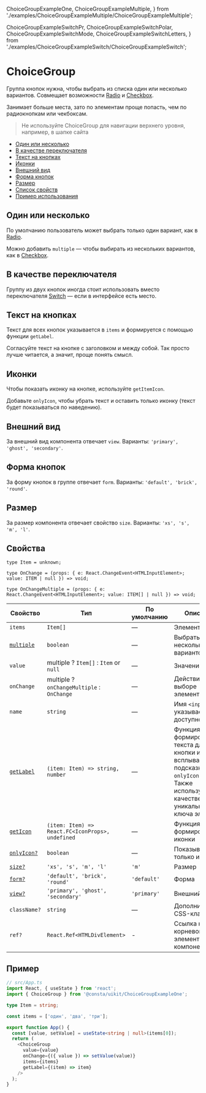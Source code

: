   ChoiceGroupExampleOne,
  ChoiceGroupExampleMultiple,
} from './examples/ChoiceGroupExampleMultiple/ChoiceGroupExampleMultiple';

  ChoiceGroupExampleSwitchPr,
  ChoiceGroupExampleSwitchPolar,
  ChoiceGroupExampleSwitchMode,
  ChoiceGroupExampleSwitchLetters,
} from './examples/ChoiceGroupExampleSwitch/ChoiceGroupExampleSwitch';

# ChoiceGroup

Группа кнопок нужна, чтобы выбрать из списка один или несколько вариантов.
Совмещает возможности [Radio](?path=/docs/components-radio--playground) и
[Checkbox](?path=/docs/components-checkbox--playground).

Занимает больше места, зато по элементам проще попасть, чем по радиокнопкам
или чекбоксам.

> Не используйте ChoiceGroup для навигации верхнего уровня, например, в шапке сайта

- [Один или несколько](#один-или-несколько)
- [В качестве переключателя](#в-качестве-переключателя)
- [Текст на кнопках](#текст-на-кнопках)
- [Иконки](#иконки)
- [Внешний вид](#внешний-вид)
- [Форма кнопок](#форма-кнопок)
- [Размер](#размер)
- [Список свойств](#свойства)
- [Пример использования](#пример)

## Один или несколько

По умолчанию пользователь может выбрать только один вариант,
как в [Radio](?path=/docs/components-radio--playground).

<ChoiceGroupExampleOne />

Можно добавить `multiple` — чтобы выбирать из нескольких вариантов,
как в [Checkbox](?path=/docs/components-checkbox--playground).

<ChoiceGroupExampleMultiple />

## В качестве переключателя

Группу из двух кнопок иногда стоит использовать вместо переключателя
[Switch](?path=/docs/components-switch--playground) — если в интерфейсе есть место.

<ChoiceGroupExampleSwitchPolar />
<ChoiceGroupExampleSwitchLetters />
<ChoiceGroupExampleSwitchPr />
<ChoiceGroupExampleSwitchMode />

## Текст на кнопках

Текст для всех кнопок указывается в `items` и формируется с помощью функции `getLabel`.

Согласуйте текст на кнопке с заголовком и между собой. Так просто лучше читается, а значит, проще понять смысл.

<ChoiceGroupExampleText />

## Иконки

Чтобы показать иконку на кнопке, используйте `getItemIcon`.

Добавьте `onlyIcon`, чтобы убрать текст и оставить только иконку (текст будет показываться по наведению).

<ChoiceGroupExampleIcon />

## Внешний вид

За внешний вид компонента отвечает `view`. Варианты: `'primary', 'ghost', 'secondary'`.

<ChoiceGroupExampleView />

## Форма кнопок

За форму кнопок в группе отвечает `form`. Варианты: `'default', 'brick', 'round'`.

<ChoiceGroupExampleForm />

## Размер

За размер компонента отвечает свойство `size`. Варианты: `'xs', 's', 'm', 'l'`.

<ChoiceGroupExampleSize />

## Свойства

```
type Item = unknown;

type OnChange = (props: { e: React.ChangeEvent<HTMLInputElement>; value: ITEM | null }) => void;

type OnChangeMultiple = (props: { e: React.ChangeEvent<HTMLInputElement>; value: ITEM[] | null }) => void;

```

| Свойство                          | Тип                                              | По умолчанию | Описание                                                                                                                                               |
| --------------------------------- | ------------------------------------------------ | ------------ | ------------------------------------------------------------------------------------------------------------------------------------------------------ |
| `items`                           | `Item[]`                                         | —            | Элементы                                                                                                                                               |
| [`multiple`](#один-или-несколько) | `boolean`                                        | —            | Выбрать несколько вариантов                                                                                                                            |
| `value`                           | multiple ? `Item[]` : `Item` or `null`           | —            | Значение                                                                                                                                               |
| `onChange`                        | multiple ? `onChangeMultiple` : `OnChange`       | —            | Действие при выборе элемента                                                                                                                           |
| `name`                            | `string`                                         | —            | Имя `<input>`, указывается для доступности                                                                                                             |
| [`getLabel`](#текст-на-кнопках)   | `(item: Item) => string, number`                 | —            | Функция для формирования текста для кнопки или всплывающей подсказки (при `onlyIcon = true`). Также используется в качестве уникального ключа элемента |
| [`getIcon`](#иконки)              | `(item: Item) => React.FC<IconProps>, undefined` | —            | Функция для формирования иконки                                                                                                                        |
| [`onlyIcon?`](#иконки)            | `boolean`                                        | —            | Показывать только иконку                                                                                                                               |
| [`size?`](#размер)                | `'xs', 's', 'm', 'l'`                            | `'m'`        | Размер                                                                                                                                                 |
| [`form?`](#форма-кнопок)          | `'default', 'brick', 'round'`                    | `'default'`  | Форма                                                                                                                                                  |
| [`view?`](#внешний-вид)           | `'primary', 'ghost', 'secondary'`                | `'primary'`  | Внешний вид                                                                                                                                            |
| `className?`                      | `string`                                         | —            | Дополнительный CSS-класс                                                                                                                               |
| `ref?`                            | `React.Ref<HTMLDivElement>`                      | -            | Ссылка на корневой DOM-элемент этого компонента                                                                                                        |

## Пример

```ts
// src/App.ts
import React, { useState } from 'react';
import { ChoiceGroup } from '@consta/uikit/ChoiceGroupExampleOne';

type Item = string;

const items = ['один', 'два', 'три'];

export function App() {
  const [value, setValue] = useState<string | null>(items[0]);
  return (
    <ChoiceGroup
      value={value}
      onChange={({ value }) => setValue(value)}
      items={items}
      getLabel={(item) => item}
    />
  );
}
```
